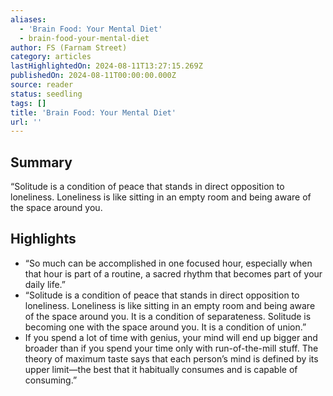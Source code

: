 ```yaml
---
aliases:
  - 'Brain Food: Your Mental Diet'
  - brain-food-your-mental-diet
author: FS (Farnam Street)
category: articles
lastHighlightedOn: 2024-08-11T13:27:15.269Z
publishedOn: 2024-08-11T00:00:00.000Z
source: reader
status: seedling
tags: []
title: 'Brain Food: Your Mental Diet'
url: ''
---
```

## Summary

“Solitude is a condition of peace that stands in direct opposition to loneliness. Loneliness is like sitting in an empty room and being aware of the space around you.

## Highlights

- “So much can be accomplished in one focused hour, especially when that hour is part of a routine, a sacred rhythm that becomes part of your daily life.”
- “Solitude is a condition of peace that stands in direct opposition to loneliness. Loneliness is like sitting in an empty room and being aware of the space around you. It is a condition of separateness. Solitude is becoming one with the space around you. It is a condition of union.”
- If you spend a lot of time with genius, your mind will end up bigger and broader than if you spend your time only with run-of-the-mill stuff. The theory of maximum taste says that each person’s mind is defined by its upper limit—the best that it habitually consumes and is capable of consuming.”
